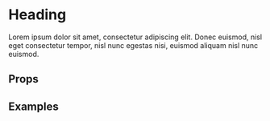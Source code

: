 

<Meta title="Atoms/Icon" component={Icon} />

# Heading

Lorem ipsum dolor sit amet, consectetur adipiscing elit. Donec euismod, nisl
eget consectetur tempor, nisl nunc egestas nisi, euismod aliquam nisl nunc
euismod.

## Props

<Props of={Icon} />

## Examples

<Preview>
	<Story name="Primary">
		<Icon />
	</Story>
</Preview>
